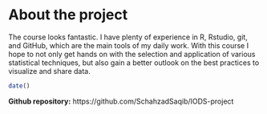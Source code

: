 
# About the project

The course looks fantastic. I have plenty of experience in R, Rstudio, git, and 
GitHub, which are the main tools of my daily work. With this course I hope to
not only get hands on with the selection and application of various statistical 
techniques, but also gain a better outlook on the best practices to 
visualize and share data.

```r

date()

```

**Github repository:** https://github.com/SchahzadSaqib/IODS-project